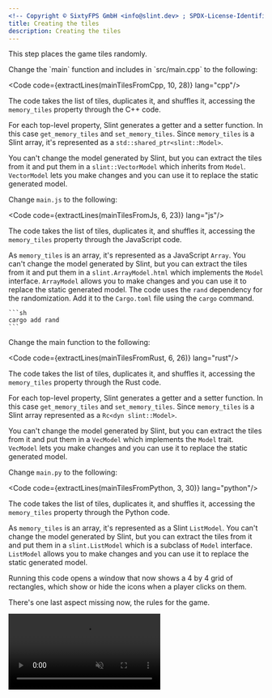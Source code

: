 ```yaml
---
<!-- Copyright © SixtyFPS GmbH <info@slint.dev> ; SPDX-License-Identifier: MIT -->
title: Creating the tiles
description: Creating the tiles
---
```



This step places the game tiles randomly.

<Tabs syncKey="dev-language">
  <TabItem label="C++" >
  Change the `main` function and includes in `src/main.cpp` to the following:


<Code code={extractLines(mainTilesFromCpp, 10, 28)} lang="cpp"/>


The code takes the list of tiles, duplicates it, and shuffles it, accessing the `memory_tiles` property through the C++ code.

For each top-level property, Slint generates a getter and a setter function. In this case `get_memory_tiles` and `set_memory_tiles`.
Since `memory_tiles` is a Slint array, it's represented as a <LangRefLink lang="cpp" relpath="api/classslint_1_1model">`std::shared_ptr<slint::Model>`</LangRefLink>.

You can't change the model generated by Slint, but you can extract the tiles from it and put them
in a <LangRefLink lang="cpp" relpath="api/classslint_1_1vectormodel">`slint::VectorModel`</LangRefLink> which inherits from `Model`.
`VectorModel` lets you make changes and you can use it to replace the static generated model.
  </TabItem>
  <TabItem label="NodeJS">

Change `main.js` to the following:


<Code code={extractLines(mainTilesFromJs, 6, 23)} lang="js"/>

The code takes the list of tiles, duplicates it, and shuffles it, accessing the `memory_tiles` property through the JavaScript code.

As `memory_tiles` is an array, it's represented as a JavaScript `Array`.
You can't change the model generated by Slint, but you can extract the tiles from it and put them
in a <LangRefLink lang="nodejs" relpath="classes/ArrayModel">`slint.ArrayModel.html`</LangRefLink> which implements the <LangRefLink lang="nodejs" relpath="classes/Model.html">`Model`</LangRefLink> interface.
`ArrayModel` allows you to make changes and you can use it to replace the static generated model.
  </TabItem>
  <TabItem label="Rust">
  The code uses the `rand` dependency for the randomization. Add it to the `Cargo.toml` file using the `cargo` command.

    ```sh
    cargo add rand
    ```

Change the main function to the following:


<Code code={extractLines(mainTilesFromRust, 6, 26)} lang="rust"/>

The code takes the list of tiles, duplicates it, and shuffles it, accessing the `memory_tiles` property through the Rust code.

For each top-level property,
Slint generates a getter and a setter function. In this case `get_memory_tiles` and `set_memory_tiles`.
Since `memory_tiles` is a Slint array represented as a <LangRefLink lang="rust-slint" relpath="trait.Model">`Rc<dyn slint::Model>`</LangRefLink>.

You can't change the model generated by Slint, but you can extract the tiles from it and put them
in a <LangRefLink lang="rust-slint" relpath="struct.VecModel">`VecModel`</LangRefLink> which implements the `Model` trait.
`VecModel` lets you make changes and you can use it to replace the static generated model.

  </TabItem>

  <TabItem label="Python">

Change `main.py` to the following:


<Code code={extractLines(mainTilesFromPython, 3, 30)} lang="python"/>

The code takes the list of tiles, duplicates it, and shuffles it, accessing the `memory_tiles` property through the Python code.

As `memory_tiles` is an array, it's represented as a Slint `ListModel`.
You can't change the model generated by Slint, but you can extract the tiles from it and put them
in a <LangRefLink lang="python" relpath="slint#ListModel">`slint.ListModel`</LangRefLink> which is a subclass of <LangRefLink lang="python" relpath="slint#Model">`Model`</LangRefLink> interface.
`ListModel` allows you to make changes and you can use it to replace the static generated model.

  </TabItem>
</Tabs>


Running this code opens a window that now shows a 4 by 4 grid of rectangles, which show or hide
the icons when a player clicks on them.

There's one last aspect missing now, the rules for the game.

<video autoplay loop muted playsinline src="https://slint.dev/blog/memory-game-tutorial/creating-the-tiles-from-rust.mp4"></video>
